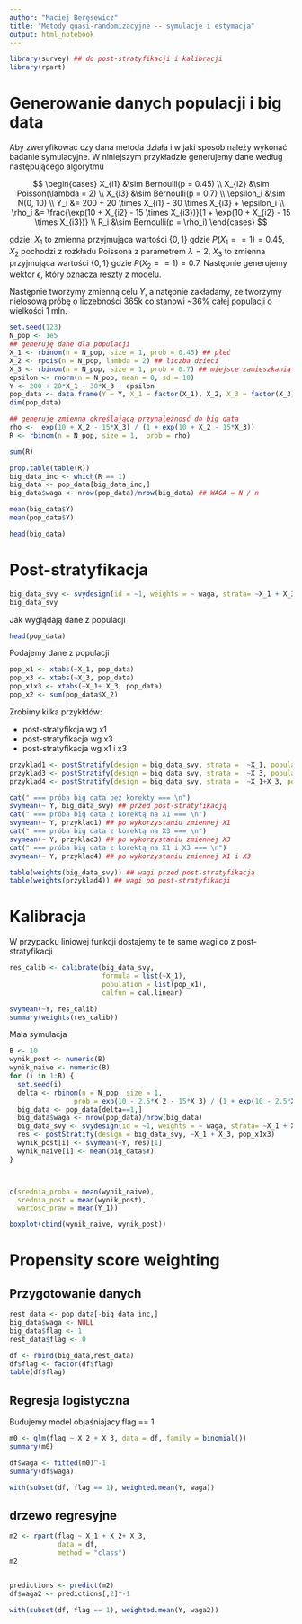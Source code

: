 ```yaml
---
author: "Maciej Beręsewicz"
title: "Metody quasi-randomizacyjne -- symulacje i estymacja"
output: html_notebook
---
```


```r
library(survey) ## do post-stratyfikacji i kalibracji
library(rpart)
```

# Generowanie danych populacji i big data

Aby zweryfikować czy dana metoda działa i w jaki sposób należy wykonać badanie symulacyjne. W niniejszym przykładzie generujemy dane według następującego algorytmu

$$
\begin{cases}
X_{i1} &\sim Bernoulli(p = 0.45) \\
X_{i2} &\sim Poisson(\lambda = 2) \\
X_{i3} &\sim Bernoulli(p = 0.7) \\
\epsilon_i &\sim N(0, 10) \\
Y_i   &= 200 + 20 \times X_{i1} - 30 \times X_{i3} + \epsilon_i \\
\rho_i &= \frac{\exp(10 + X_{i2} - 15 \times X_{i3})}{1 + \exp(10 + X_{i2} - 15 \times X_{i3})} \\
R_i &\sim Bernoulli(p = \rho_i)
\end{cases}
$$

gdzie: $X_1$ to zmienna przyjmująca wartości $\{0,1\}$ gdzie $P(X_1 == 1) = 0.45$, $X_2$ pochodzi z rozkładu Poissona z parametrem $\lambda=2$, $X_3$ to zmienna przyjmująca wartości $\{0,1\}$ gdzie $P(X_2 == 1) = 0.7$. Następnie generujemy wektor $\epsilon$, który oznacza reszty z modelu. 

Następnie tworzymy zmienną celu $Y$, a natępnie zakładamy, ze tworzymy nielosową próbę o liczebności 365k co stanowi ~36% całej populacji o wielkości 1 mln.


```r
set.seed(123)
N_pop <- 1e5
## generuję dane dla populacji
X_1 <- rbinom(n = N_pop, size = 1, prob = 0.45) ## płeć
X_2 <- rpois(n = N_pop, lambda = 2) ## liczba dzieci
X_3 <- rbinom(n = N_pop, size = 1, prob = 0.7) ## miejsce zamieszkania (1=wies, 0=miasto)
epsilon <- rnorm(n = N_pop, mean = 0, sd = 10)
Y <- 200 + 20*X_1 - 30*X_3 + epsilon
pop_data <- data.frame(Y = Y, X_1 = factor(X_1), X_2, X_3 = factor(X_3))
dim(pop_data)

## generuję zmienna określającą przynależnosć do big data
rho <-  exp(10 + X_2 - 15*X_3) / (1 + exp(10 + X_2 - 15*X_3))
R <- rbinom(n = N_pop, size = 1,  prob = rho)

sum(R)

prop.table(table(R))
big_data_inc <- which(R == 1)
big_data <- pop_data[big_data_inc,]
big_data$waga <- nrow(pop_data)/nrow(big_data) ## WAGA = N / n

```

```r
mean(big_data$Y)
mean(pop_data$Y)
```

```r
head(big_data)
```


# Post-stratyfikacja

```r
big_data_svy <- svydesign(id = ~1, weights = ~ waga, strata= ~X_1 + X_3, data = big_data)
big_data_svy
```

Jak wyglądają dane z populacji

```r
head(pop_data)
```

Podajemy dane z populacji

```r
pop_x1 <- xtabs(~X_1, pop_data)
pop_x3 <- xtabs(~X_3, pop_data)
pop_x1x3 <- xtabs(~X_1+ X_3, pop_data)
pop_x2 <- sum(pop_data$X_2)
```

Zrobimy kilka przykłdów:

- post-stratyfikcja wg x1
- post-stratyfikacja wg x3
- post-stratyfikacja wg x1 i x3

```r
przyklad1 <- postStratify(design = big_data_svy, strata =  ~X_1, population = pop_x1)
przyklad3 <- postStratify(design = big_data_svy, strata =  ~X_3, population = pop_x3)
przyklad4 <- postStratify(design = big_data_svy, strata =  ~X_1+X_3, population = pop_x1x3)

cat(" === próba big data bez korekty === \n")
svymean(~ Y, big_data_svy) ## przed post-stratyfikacją 
cat(" === próba big data z korektą na X1 === \n")
svymean(~ Y, przyklad1) ## po wykorzystaniu zmiennej X1
cat(" === próba big data z korektą na X3 === \n")
svymean(~ Y, przyklad3) ## po wykorzystaniu zmiennej X3
cat(" === próba big data z korektą na X1 i X3 === \n")
svymean(~ Y, przyklad4) ## po wykorzystaniu zmiennej X1 i X3


```

```r
table(weights(big_data_svy)) ## wagi przed post-stratyfikacją
table(weights(przyklad4)) ## wagi po post-stratyfikacji
```

# Kalibracja

W przypadku liniowej funkcji dostajemy te te same wagi co z post-stratyfikacji
```r
res_calib <- calibrate(big_data_svy, 
                       formula = list(~X_1), 
                       population = list(pop_x1), 
                       calfun = cal.linear)

svymean(~Y, res_calib)
summary(weights(res_calib))
```

Mała symulacja

```r
B <- 10
wynik_post <- numeric(B)
wynik_naive <- numeric(B)
for (i in 1:B) {
  set.seed(i)
  delta <- rbinom(n = N_pop, size = 1, 
                prob = exp(10 - 2.5*X_2 - 15*X_3) / (1 + exp(10 - 2.5*X_2 - 15*X_3)))
  big_data <- pop_data[delta==1,]
  big_data$waga <- nrow(pop_data)/nrow(big_data)
  big_data_svy <- svydesign(id = ~1, weights = ~ waga, strata= ~X_1 + X_3, data = big_data)
  res <- postStratify(design = big_data_svy, ~X_1 + X_3, pop_x1x3)
  wynik_post[i] <- svymean(~Y, res)[1]
  wynik_naive[i] <- mean(big_data$Y)
}



c(srednia_proba = mean(wynik_naive), 
  srednia_post = mean(wynik_post),
  wartosc_praw = mean(Y_1))

boxplot(cbind(wynik_naive, wynik_post))
```

# Propensity score weighting

## Przygotowanie danych

```r
rest_data <- pop_data[-big_data_inc,]
big_data$waga <- NULL
big_data$flag <- 1
rest_data$flag <- 0

df <- rbind(big_data,rest_data)
df$flag <- factor(df$flag)
table(df$flag)
```

## Regresja logistyczna


Budujemy model objaśniajacy flag == 1

```r
m0 <- glm(flag ~ X_2 + X_3, data = df, family = binomial())
summary(m0)
```

```r
df$waga <- fitted(m0)^-1
summary(df$waga)
```


```r
with(subset(df, flag == 1), weighted.mean(Y, waga))
```

## drzewo regresyjne

```r
m2 <- rpart(flag ~ X_1 + X_2+ X_3, 
            data = df,
            method = "class")
m2


predictions <- predict(m2)
df$waga2 <- predictions[,2]^-1

with(subset(df, flag == 1), weighted.mean(Y, waga2))

```

